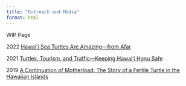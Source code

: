 ```yaml
---
title: "Outreach and Media"
format: html
---
```


WIP Page

2022
[Hawaiʻi Sea Turtles Are Amazing—from Afar](https://www.fisheries.noaa.gov/feature-story/hawaii-sea-turtles-are-amazing-afar)

2021
[Turtles, Tourism, and Traffic—Keeping Hawaiʻi Honu Safe](https://www.fisheries.noaa.gov/feature-story/turtles-tourism-and-traffic-keeping-hawaii-honu-safe)

2019
[A Continuation of Motherload: The Story of a Fertile Turtle in the Hawaiian Islands](https://www.fisheries.noaa.gov/feature-story/continuation-motherload-story-fertile-turtle-hawaiian-islands)